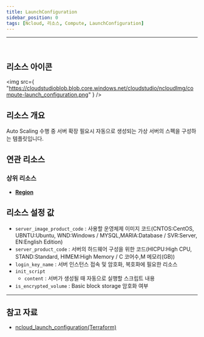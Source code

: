 ```yaml
---
title: LaunchConfiguration
sidebar_position: 0
tags: [Ncloud, 리소스, Compute, LaunchConfiguration]
---
```


<hr />
<br />

## 리소스 아이콘

<img
    src={
        "https://cloudstudioblob.blob.core.windows.net/cloudstudio/ncloudImg/compute-launch_configuration.png"
    }
/>

## 리소스 개요

Auto Scaling 수행 중 서버 확장 필요시 자동으로 생성되는 가상 서버의 스펙을 구성하는 템플릿입니다.

## 연관 리소스

### 상위 리소스

-   [**Region**](https://docs.cstudio.app/docs/resource/ncloud/Base/Region)


## 리소스 설정 값

-   `server_image_product_code` : 사용할 운영체제 이미지 코드(CNTOS:CentOS, UBNTU:Ubuntu, WND:Windows / MYSQL,MARIA:Database / SVR:Server, EN:English Edition)
-   `server_product_code` : 서버의 하드웨어 구성을 위한 코드(HICPU:High CPU, STAND:Standard, HIMEM:High Memory / C 코어수,M 메모리(GB))
-   `login_key_name` : 서버 인스턴스 접속 및 암호화, 복호화에 필요한 리소스
-   `init_script`
    -   `content` : 서버가 생성될 때 자동으로 실행할 스크립트 내용
-   `is_encrypted_volume` : Basic block storage 암호화 여부


---


## 참고 자료

-   [ncloud_launch_configuration(Terraform)](https://registry.terraform.io/providers/NaverCloudPlatform/ncloud/latest/docs/resources/launch_configuration)

